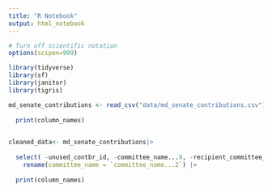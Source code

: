```yaml
---
title: "R Notebook"
output: html_notebook
---
```




```r
# Turn off scientific notation
options(scipen=999)

library(tidyverse)
library(sf)
library(janitor)
library(tigris)
```




```r
md_senate_contributions <- read_csv("data/md_senate_contributions.csv") |>
  
  print(column_names)
  
```


```r
cleaned_data<- md_senate_contributions|>
  
  select( -unused_contbr_id, -committee_name...9, -recipient_committee_org_type, -contributor_suffix, -contributor_street_2, -contributor_id, -memo_code, -memo_code_full, -candidate_id, -candidate_name, -candidate_first_name, -candidate_last_name, -candidate_middle_name, -candidate_prefix, -candidate_suffix, -candidate_office, -candidate_office_full, -candidate_office_state, -candidate_office_state_full, -candidate_office_district, -conduit_committee_id, -conduit_committee_name, -conduit_committee_street1, -conduit_committee_street2, -conduit_committee_city, -conduit_committee_state, -conduit_committee_zip, -donor_committee_name, -national_committee_nonfederal_account, -election_type_full, -increased_limit, -is_individual) |>
    rename(committee_name = `committee_name...2`) |>
  
  print(column_names)
  
```


